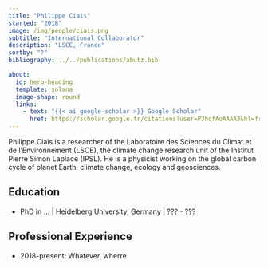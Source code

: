 ---
title: "Philippe Ciais"
started: "2018"
image: /img/people/ciais.png
subtitle: "International Collaborator"
description: "LSCE, France"
sortby: "?"
bibliography: ../../publications/abutz.bib

about:
  id: hero-heading
  template: solana
  image-shape: round
  links:
    - text: "{{< ai google-scholar >}} Google Scholar"
      href: https://scholar.google.fr/citations?user=PJhqfAoAAAAJ&hl=fr 
---

Philippe Ciais is a researcher of the Laboratoire des Sciences du Climat et de l'Environnement (LSCE), the climate change research unit of the Institut Pierre Simon Laplace (IPSL). He is a physicist working on the global carbon cycle of planet Earth, climate change, ecology and geosciences.

## Education

- [PhD in ...]{.fw-bold} | Heidelberg University, Germany | ??? -  ???


## Professional Experience

- [2018-present:]{.fw-bold} Whatever, wherre
